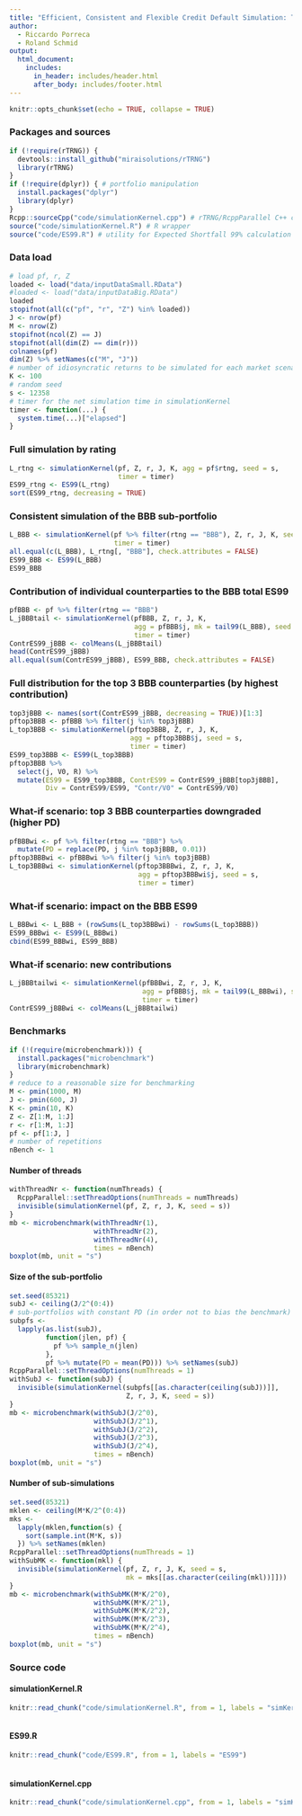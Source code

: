 ```yaml
---
title: "Efficient, Consistent and Flexible Credit Default Simulation: TRNG & RcppParallel"
author:
  - Riccardo Porreca
  - Roland Schmid
output:
  html_document:
    includes:
      in_header: includes/header.html
      after_body: includes/footer.html
---
```


```r
knitr::opts_chunk$set(echo = TRUE, collapse = TRUE)
```

### Packages and sources
```r
if (!require(rTRNG)) {
  devtools::install_github("miraisolutions/rTRNG")
  library(rTRNG)
}
if (!require(dplyr)) { # portfolio manipulation
  install.packages("dplyr")
  library(dplyr)
}
Rcpp::sourceCpp("code/simulationKernel.cpp") # rTRNG/RcppParallel C++ code
source("code/simulationKernel.R") # R wrapper
source("code/ES99.R") # utility for Expected Shortfall 99% calculation
```


### Data load
```r
# load pf, r, Z
loaded <- load("data/inputDataSmall.RData")
#loaded <- load("data/inputDataBig.RData")
loaded
stopifnot(all(c("pf", "r", "Z") %in% loaded))
J <- nrow(pf)
M <- nrow(Z)
stopifnot(ncol(Z) == J)
stopifnot(all(dim(Z) == dim(r)))
colnames(pf)
dim(Z) %>% setNames(c("M", "J"))
# number of idiosyncratic returns to be simulated for each market scenario
K <- 100
# random seed
s <- 12358
# timer for the net simulation time in simulationKernel
timer <- function(...) {
  system.time(...)["elapsed"]
}
```

### Full simulation by rating
```r
L_rtng <- simulationKernel(pf, Z, r, J, K, agg = pf$rtng, seed = s,
                           timer = timer)
ES99_rtng <- ES99(L_rtng)
sort(ES99_rtng, decreasing = TRUE)
```

### Consistent simulation of the BBB sub-portfolio
```r
L_BBB <- simulationKernel(pf %>% filter(rtng == "BBB"), Z, r, J, K, seed = s,
                          timer = timer)
all.equal(c(L_BBB), L_rtng[, "BBB"], check.attributes = FALSE)
ES99_BBB <- ES99(L_BBB)
ES99_BBB
```

### Contribution of individual counterparties to the BBB total ES99
```r
pfBBB <- pf %>% filter(rtng == "BBB")
L_jBBBtail <- simulationKernel(pfBBB, Z, r, J, K, 
                               agg = pfBBB$j, mk = tail99(L_BBB), seed = s,
                               timer = timer)
ContrES99_jBBB <- colMeans(L_jBBBtail)
head(ContrES99_jBBB)
all.equal(sum(ContrES99_jBBB), ES99_BBB, check.attributes = FALSE)
```

### Full distribution for the top 3 BBB counterparties (by highest contribution)
```r
top3jBBB <- names(sort(ContrES99_jBBB, decreasing = TRUE))[1:3]
pftop3BBB <- pfBBB %>% filter(j %in% top3jBBB) 
L_top3BBB <- simulationKernel(pftop3BBB, Z, r, J, K, 
                              agg = pftop3BBB$j, seed = s,
                              timer = timer)
ES99_top3BBB <- ES99(L_top3BBB)
pftop3BBB %>% 
  select(j, V0, R) %>%
  mutate(ES99 = ES99_top3BBB, ContrES99 = ContrES99_jBBB[top3jBBB],
         Div = ContrES99/ES99, "Contr/V0" = ContrES99/V0)
```

### What-if scenario: top 3 BBB counterparties downgraded (higher PD)
```r
pfBBBwi <- pf %>% filter(rtng == "BBB") %>%
  mutate(PD = replace(PD, j %in% top3jBBB, 0.01))
pftop3BBBwi <- pfBBBwi %>% filter(j %in% top3jBBB)
L_top3BBBwi <- simulationKernel(pftop3BBBwi, Z, r, J, K, 
                                agg = pftop3BBBwi$j, seed = s,
                                timer = timer)
```

### What-if scenario: impact on the BBB ES99
```r
L_BBBwi <- L_BBB + (rowSums(L_top3BBBwi) - rowSums(L_top3BBB))
ES99_BBBwi <- ES99(L_BBBwi)
cbind(ES99_BBBwi, ES99_BBB)
```

### What-if scenario: new contributions
```r
L_jBBBtailwi <- simulationKernel(pfBBBwi, Z, r, J, K, 
                                 agg = pfBBB$j, mk = tail99(L_BBBwi), seed = s,
                                 timer = timer)
ContrES99_jBBBwi <- colMeans(L_jBBBtailwi)
```


### Benchmarks
```r
if (!(require(microbenchmark))) {
  install.packages("microbenchmark")
  library(microbenchmark)
}
# reduce to a reasonable size for benchmarking
M <- pmin(1000, M)
J <- pmin(600, J)
K <- pmin(10, K)
Z <- Z[1:M, 1:J]
r <- r[1:M, 1:J]
pf <- pf[1:J, ]
# number of repetitions
nBench <- 1

```

#### Number of threads
```r
withThreadNr <- function(numThreads) {
  RcppParallel::setThreadOptions(numThreads = numThreads)
  invisible(simulationKernel(pf, Z, r, J, K, seed = s))
}
mb <- microbenchmark(withThreadNr(1),
                     withThreadNr(2),
                     withThreadNr(4),
                     times = nBench)
boxplot(mb, unit = "s")
```

#### Size of the sub-portfolio
```r
set.seed(85321)
subJ <- ceiling(J/2^(0:4))
# sub-portfolios with constant PD (in order not to bias the benchmark)
subpfs <-
  lapply(as.list(subJ), 
         function(jlen, pf) {
           pf %>% sample_n(jlen)
         },
         pf %>% mutate(PD = mean(PD))) %>% setNames(subJ)
RcppParallel::setThreadOptions(numThreads = 1)
withSubJ <- function(subJ) {
  invisible(simulationKernel(subpfs[[as.character(ceiling(subJ))]], 
                             Z, r, J, K, seed = s))
}
mb <- microbenchmark(withSubJ(J/2^0),
                     withSubJ(J/2^1),
                     withSubJ(J/2^2),
                     withSubJ(J/2^3),
                     withSubJ(J/2^4),
                     times = nBench)
boxplot(mb, unit = "s")
```

#### Number of sub-simulations
```r
set.seed(85321)
mklen <- ceiling(M*K/2^(0:4))
mks <- 
  lapply(mklen,function(s) {
    sort(sample.int(M*K, s))
  }) %>% setNames(mklen)
RcppParallel::setThreadOptions(numThreads = 1)
withSubMK <- function(mkl) {
  invisible(simulationKernel(pf, Z, r, J, K, seed = s,
                             mk = mks[[as.character(ceiling(mkl))]]))
}
mb <- microbenchmark(withSubMK(M*K/2^0),
                     withSubMK(M*K/2^1),
                     withSubMK(M*K/2^2),
                     withSubMK(M*K/2^3),
                     withSubMK(M*K/2^4),
                     times = nBench)
boxplot(mb, unit = "s")
```

### Source code

#### simulationKernel.R
```r
knitr::read_chunk("code/simulationKernel.R", from = 1, labels = "simKernelR")
```
```r
```

#### ES99.R
```r
knitr::read_chunk("code/ES99.R", from = 1, labels = "ES99")
```
```r
```

#### simulationKernel.cpp
```r
knitr::read_chunk("code/simulationKernel.cpp", from = 1, labels = "simKernelCpp")
```
```Rcpp
```

